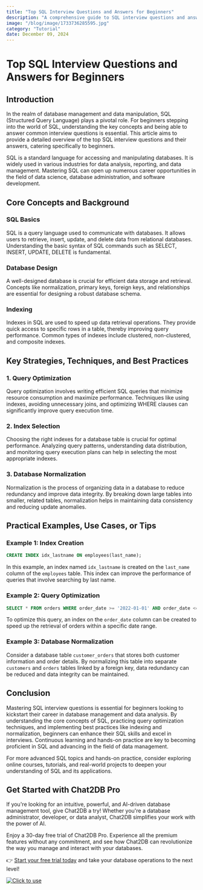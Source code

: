 ```yaml
---
title: "Top SQL Interview Questions and Answers for Beginners"
description: "A comprehensive guide to SQL interview questions and answers for beginners, covering key concepts, strategies, and practical examples."
image: "/blog/image/1733736285595.jpg"
category: "Tutorial"
date: December 09, 2024
---
```


# Top SQL Interview Questions and Answers for Beginners


<Authors date="December 09, 2024">
  <Author name="Ethan Clarke" link="https://chat2db.ai" />
</Authors>

## Introduction

In the realm of database management and data manipulation, SQL (Structured Query Language) plays a pivotal role. For beginners stepping into the world of SQL, understanding the key concepts and being able to answer common interview questions is essential. This article aims to provide a detailed overview of the top SQL interview questions and their answers, catering specifically to beginners.

SQL is a standard language for accessing and manipulating databases. It is widely used in various industries for data analysis, reporting, and data management. Mastering SQL can open up numerous career opportunities in the field of data science, database administration, and software development.

## Core Concepts and Background

### SQL Basics

SQL is a query language used to communicate with databases. It allows users to retrieve, insert, update, and delete data from relational databases. Understanding the basic syntax of SQL commands such as SELECT, INSERT, UPDATE, DELETE is fundamental.

### Database Design

A well-designed database is crucial for efficient data storage and retrieval. Concepts like normalization, primary keys, foreign keys, and relationships are essential for designing a robust database schema.

### Indexing

Indexes in SQL are used to speed up data retrieval operations. They provide quick access to specific rows in a table, thereby improving query performance. Common types of indexes include clustered, non-clustered, and composite indexes.

## Key Strategies, Techniques, and Best Practices

### 1. Query Optimization

Query optimization involves writing efficient SQL queries that minimize resource consumption and maximize performance. Techniques like using indexes, avoiding unnecessary joins, and optimizing WHERE clauses can significantly improve query execution time.

### 2. Index Selection

Choosing the right indexes for a database table is crucial for optimal performance. Analyzing query patterns, understanding data distribution, and monitoring query execution plans can help in selecting the most appropriate indexes.

### 3. Database Normalization

Normalization is the process of organizing data in a database to reduce redundancy and improve data integrity. By breaking down large tables into smaller, related tables, normalization helps in maintaining data consistency and reducing update anomalies.

## Practical Examples, Use Cases, or Tips

### Example 1: Index Creation

```sql
CREATE INDEX idx_lastname ON employees(last_name);
```

In this example, an index named `idx_lastname` is created on the `last_name` column of the `employees` table. This index can improve the performance of queries that involve searching by last name.

### Example 2: Query Optimization

```sql
SELECT * FROM orders WHERE order_date >= '2022-01-01' AND order_date <= '2022-12-31';
```

To optimize this query, an index on the `order_date` column can be created to speed up the retrieval of orders within a specific date range.

### Example 3: Database Normalization

Consider a database table `customer_orders` that stores both customer information and order details. By normalizing this table into separate `customers` and `orders` tables linked by a foreign key, data redundancy can be reduced and data integrity can be maintained.

## Conclusion

Mastering SQL interview questions is essential for beginners looking to kickstart their career in database management and data analysis. By understanding the core concepts of SQL, practicing query optimization techniques, and implementing best practices like indexing and normalization, beginners can enhance their SQL skills and excel in interviews. Continuous learning and hands-on practice are key to becoming proficient in SQL and advancing in the field of data management.

For more advanced SQL topics and hands-on practice, consider exploring online courses, tutorials, and real-world projects to deepen your understanding of SQL and its applications.

## Get Started with Chat2DB Pro

If you're looking for an intuitive, powerful, and AI-driven database management tool, give Chat2DB a try! Whether you're a database administrator, developer, or data analyst, Chat2DB simplifies your work with the power of AI.

Enjoy a 30-day free trial of Chat2DB Pro. Experience all the premium features without any commitment, and see how Chat2DB can revolutionize the way you manage and interact with your databases.

👉 [Start your free trial today](https://chat2db.ai/pricing) and take your database operations to the next level!


[![Click to use](/image/blog/bg/chat2db.jpg)](https://chat2db.ai/)
